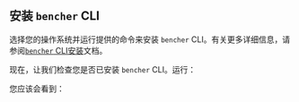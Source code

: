 
## 安装 `bencher` CLI

选择您的操作系统并运行提供的命令来安装 `bencher` CLI。有关更多详细信息，请参阅[`bencher` CLI安装][install cli]文档。

<InstallCli />

现在，让我们检查您是否已安装 `bencher` CLI。运行：

<TerminalCommand code="bencher --version" />

您应该会看到：

<BencherVersionOutput />

[install cli]: /zh/docs/how-to/install-cli/
